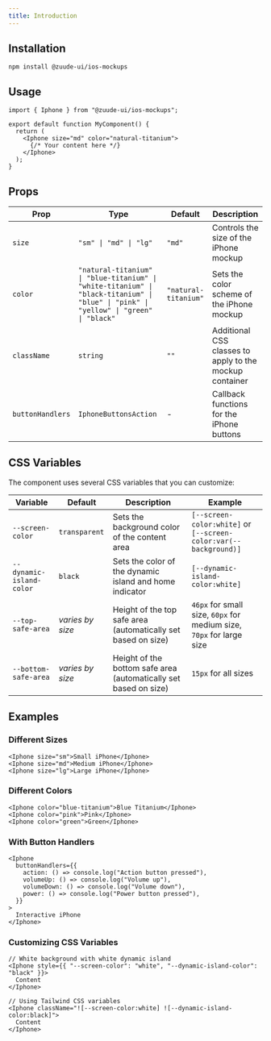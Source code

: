 ```yaml
---
title: Introduction
---
```


<Preview
  name="showcase"
  className="flex flex-col items-center justify-center"
/>

## Installation

```package-install
npm install @zuude-ui/ios-mockups
```

## Usage

```tsx
import { Iphone } from "@zuude-ui/ios-mockups";

export default function MyComponent() {
  return (
    <Iphone size="md" color="natural-titanium">
      {/* Your content here */}
    </Iphone>
  );
}
```

## Props

| Prop             | Type                                                                                                                                  | Default              | Description                                             |
| ---------------- | ------------------------------------------------------------------------------------------------------------------------------------- | -------------------- | ------------------------------------------------------- |
| `size`           | `"sm" \| "md" \| "lg"`                                                                                                                | `"md"`               | Controls the size of the iPhone mockup                  |
| `color`          | `"natural-titanium" \| "blue-titanium" \| "white-titanium" \| "black-titanium" \| "blue" \| "pink" \| "yellow" \| "green" \| "black"` | `"natural-titanium"` | Sets the color scheme of the iPhone mockup              |
| `className`      | `string`                                                                                                                              | `""`                 | Additional CSS classes to apply to the mockup container |
| `buttonHandlers` | `IphoneButtonsAction`                                                                                                                 | -                    | Callback functions for the iPhone buttons               |

## CSS Variables

The component uses several CSS variables that you can customize:

| Variable                 | Default          | Description                                                      | Example                                                              |
| ------------------------ | ---------------- | ---------------------------------------------------------------- | -------------------------------------------------------------------- |
| `--screen-color`         | `transparent`    | Sets the background color of the content area                    | `[--screen-color:white]` or `[--screen-color:var(--background)]`     |
| `--dynamic-island-color` | `black`          | Sets the color of the dynamic island and home indicator          | `[--dynamic-island-color:white]`                                     |
| `--top-safe-area`        | _varies by size_ | Height of the top safe area (automatically set based on size)    | `46px` for small size, `60px` for medium size, `70px` for large size |
| `--bottom-safe-area`     | _varies by size_ | Height of the bottom safe area (automatically set based on size) | `15px` for all sizes                                                 |

## Examples

### Different Sizes

```tsx
<Iphone size="sm">Small iPhone</Iphone>
<Iphone size="md">Medium iPhone</Iphone>
<Iphone size="lg">Large iPhone</Iphone>
```

### Different Colors

```tsx
<Iphone color="blue-titanium">Blue Titanium</Iphone>
<Iphone color="pink">Pink</Iphone>
<Iphone color="green">Green</Iphone>
```

### With Button Handlers

```tsx
<Iphone
  buttonHandlers={{
    action: () => console.log("Action button pressed"),
    volumeUp: () => console.log("Volume up"),
    volumeDown: () => console.log("Volume down"),
    power: () => console.log("Power button pressed"),
  }}
>
  Interactive iPhone
</Iphone>
```

### Customizing CSS Variables

```tsx
// White background with white dynamic island
<Iphone style={{ "--screen-color": "white", "--dynamic-island-color": "black" }}>
  Content
</Iphone>

// Using Tailwind CSS variables
<Iphone className="![--screen-color:white] ![--dynamic-island-color:black]">
  Content
</Iphone>
```
